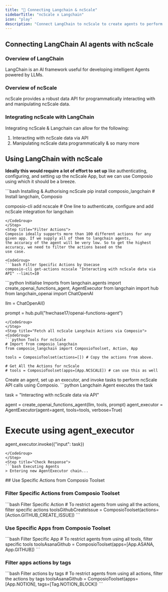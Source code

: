 ```yaml
---
title: "🚀 Connecting Langchain & ncScale"
sidebarTitle: "ncScale x Langchain"
icon: "play"
description: "Connect LangChain to ncScale to create agents to perform tasks using natural language"
---
```


## Connecting LangChain AI agents with ncScale

### Overview of LangChain

LangChain is an AI framework useful for developing intelligent Agents powered by LLMs.

### Overview of ncScale

ncScale provides a robust data API for programmatically interacting with and manipulating ncScale data.

### Integrating ncScale with LangChain

Integrating ncScale & Langchain can allow for the following:

1. Interacting with ncScale data via API
2. Manipulating ncScale data programmatically
& so many more

## Using LangChain with ncScale

<Steps>
<Step title="Setting Up the Environment">

**Ideally this would require a lot of effort to set up** like authenticating, configuring, and setting up the ncScale App, but we can use Composio using which it should be a breeze.

<CodeGroup>
```bash Installing & Authorising ncScale
pip install composio_langchain # Install langchain, Composio 

composio-cli add ncscale # One line to authenticate, configure and add ncScale integration for langchain
```
</CodeGroup>
</Step>
<Step title="Filter Actions">
Composio ideally supports more than 100 different actions for any given app. If we supply all of them to langchain agents, 
the accuracy of the agent will be very low. So to get the highest accuracy, we need to filter the actions based on the 
use case.

<CodeGroup>
```bash Filter Specific Actions by Usecase
composio-cli get-actions ncscale "Interacting with ncScale data via API" --limit=10
```
</CodeGroup>

</Step>
<Step title="Import Base Packages">

<CodeGroup>
```python Initialise Imports
from langchain.agents import create_openai_functions_agent, AgentExecutor
from langchain import hub
from langchain_openai import ChatOpenAI


llm = ChatOpenAI()

prompt = hub.pull("hwchase17/openai-functions-agent")
```
</CodeGroup>
</Step>
<Step title="Fetch all ncScale Langchain Actions via Composio">
<CodeGroup>
```python Tools For ncScale
# Import from composio_langchain
from composio_langchain import ComposioToolset, Action, App

tools = ComposioToolset(actions=[]) # Copy the actions from above. 

# Get All the Actions for ncScale
# tools = ComposioToolset(apps=[App.NCSCALE]) # can use this as well
```
</CodeGroup>
</Step>
<Step title="Execute the Agent">
Create an agent, set up an executor, and invoke tasks to perform ncScale API calls using Composio. 
<CodeGroup>
```python Langchain Agent executes the task

task = "Interacting with ncScale data via API"

agent = create_openai_functions_agent(llm, tools, prompt)
agent_executor = AgentExecutor(agent=agent, tools=tools, verbose=True)

# Execute using agent_executor
agent_executor.invoke({"input": task})
```
</CodeGroup>
</Step>
<Step title="Check Response">
```bash Executing Agents
> Entering new AgentExecutor chain...
```
</Step>
</Steps>
## Use Specific Actions from Composio Toolset

### Filter Specific Actions from Composio Toolset

<CodeGroup>
```bash Filter Specific Action
# To restrict agents from using all the actions, filter specific actions
toolsGithubCreateIssue = ComposioToolset(actions=[Action.GITHUB_CREATE_ISSUE])
```
</CodeGroup>

### Use Specific Apps from Composio Toolset
<CodeGroup>
```bash Filter Specific App
# To restrict agents from using all tools, filter specific tools
toolsAsanaGithub = ComposioToolset(apps=[App.ASANA, App.GITHUB])
```
</CodeGroup>

### Filter apps actions by tags 
<CodeGroup>
```bash Filter actions by tags
# To restrict agents from using all actions, filter the actions by tags
toolsAsanaGithub = ComposioToolset(apps=[App.NOTION], tags=[Tag.NOTION_BLOCK])
```
</CodeGroup>

